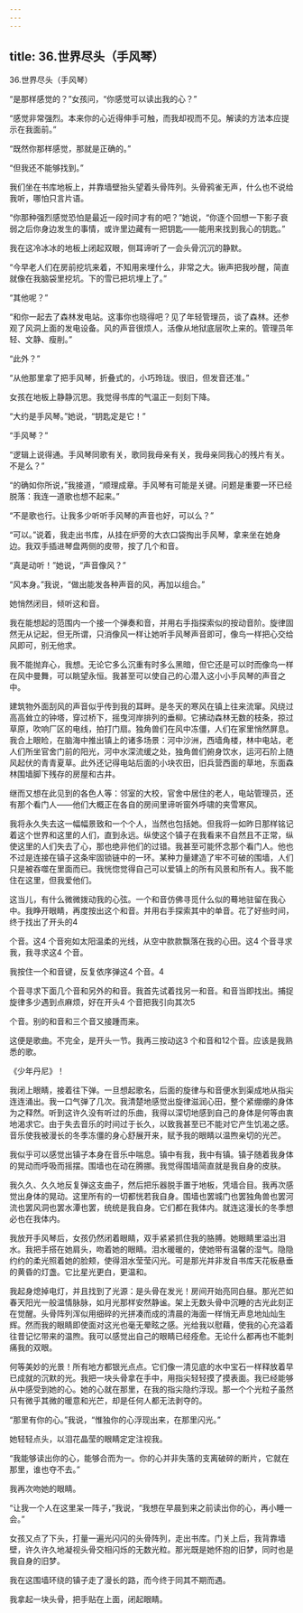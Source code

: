 ```yaml
---
---
---
```

title: 36.世界尽头（手风琴）
---





36.世界尽头（手风琴）



“是那样感觉的？”女孩问，“你感觉可以读出我的心？”

“感觉非常强烈。本来你的心近得伸手可触，而我却视而不见。解读的方法本应提示在我面前。”

“既然你那样感觉，那就是正确的。”

“但我还不能够找到。”

我们坐在书库地板上，并靠墙壁抬头望着头骨阵列。头骨鸦雀无声，什么也不说给我听，哪怕只言片语。

“你那种强烈感觉恐怕是最近一段时间才有的吧？”她说，“你逐个回想一下影子衰弱之后你身边发生的事情，或许里边藏有一把钥匙——能用来找到我心的钥匙。”

我在这冷冰冰的地板上闭起双眼，侧耳谛听了一会头骨沉沉的静默。

“今早老人们在房前挖坑来着，不知用来埋什么，非常之大。锹声把我吵醒，简直就像在我脑袋里挖坑。下的雪已把坑埋上了。”

“其他呢？”

“和你一起去了森林发电站。这事你也晓得吧？见了年轻管理员，谈了森林。还参观了风洞上面的发电设备。风的声音很烦人，活像从地狱底层吹上来的。管理员年轻、文静、瘦削。”

“此外？”

“从他那里拿了把手风琴，折叠式的，小巧玲珑。很旧，但发音还准。”

女孩在地板上静静沉思。我觉得书库的气温正一刻刻下降。

“大约是手风琴。”她说，“钥匙定是它！”

“手风琴？”

“逻辑上说得通。手风琴同歌有关，歌同我母亲有关，我母亲同我心的残片有关。不是么？”

“的确如你所说，”我接道，“顺理成章。手风琴有可能是关键。问题是重要一环已经脱落：我连一道歌也想不起来。”

“不是歌也行。让我多少听听手风琴的声音也好，可以么？”

“可以。”说着，我走出书库，从挂在炉旁的大衣口袋掏出手风琴，拿来坐在她身边。我双手插进琴盘两侧的皮带，按了几个和音。

“真是动听！”她说，“声音像风？”

“风本身。”我说，“做出能发各种声音的风，再加以组合。”

她悄然闭目，倾听这和音。

我在能想起的范围内一个接一个弹奏和音，并用右手指探索似的按动音阶。旋律固然无从记起，但无所谓，只消像风一样让她听手风琴声音即可，像鸟一样把心交给风即可，别无他求。

我不能抛弃心，我想。无论它多么沉重有时多么黑暗，但它还是可以时而像鸟一样在风中曼舞，可以眺望永恒。我甚至可以使自己的心潜入这小小手风琴的声音之中。

建筑物外面刮风的声音似乎传到我的耳畔。是冬天的寒风在镇上往来流窜。风绕过高高耸立的钟塔，穿过桥下，摇曳河岸排列的垂柳。它拂动森林无数的枝条，掠过草原，吹响厂区的电线，拍打门扇。独角兽们在风中冻僵，人们在家里悄然屏息。我合上眼睑，在脑海中推出镇上的诸多场景：河中沙洲，西墙角楼，林中电站，老人们所坐官舍门前的阳光，河中水深流缓之处，独角兽们俯身饮水，运河石阶上随风起伏的青青夏草。此外还记得电站后面的小块农田，旧兵营西面的草地，东面森林围墙脚下残存的房屋和古井。

继而又想在此见到的各色人等：邻室的大校，官舍中居住的老人，电站管理员，还有那个看门人——他们大概正在各自的房间里谛听窗外呼啸的夹雪寒风。

我将永久失去这一幅幅景致和一个个人，当然也包括她。但我将一如昨日那样铭记着这个世界和这里的人们，直到永远。纵使这个镇子在我看来不自然且不正常，纵使这里的人们失去了心，那也绝非他们的过错。我甚至可能怀念那个看门人。他也不过是连接在镇子这条牢固锁链中的一环。某种力量建造了牢不可破的围墙，人们只是被吞噬在里面而已。我恍惚觉得自己可以爱镇上的所有风景和所有人。我不能住在这里，但我爱他们。

这当儿，有什么微微拨动我的心弦。一个和音仿佛寻觅什么似的蓦地驻留在我心中。我睁开眼睛，再度按出这个和音。并用右手探索其中的单音。花了好些时间，终于找出了开头的4

个音。这4 个音宛如太阳温柔的光线，从空中款款飘落在我的心田。这4 个音寻求我，我寻求这4 个音。

我按住一个和音键，反复依序弹这4 个音。4

个音寻求下面几个音和另外的和音。我首先试着找另一和音。和音当即找出。捕捉旋律多少遇到点麻烦，好在开头4 个音把我引向其次5

个音。别的和音和三个音又接踵而来。

这便是歌曲。不完全，是开头一节。我再三按动这3 个和音和12个音。应该是我熟悉的歌。

《少年丹尼》！

我闭上眼睛，接着往下弹。一旦想起歌名，后面的旋律与和音便水到渠成地从指尖连连涌出。我一口气弹了几次。我清楚地感觉出旋律滋润心田，整个紧绷绷的身体为之释然。听到这许久没有听过的乐曲，我得以深切地感到自己的身体是何等由衷地渴求它。由于失去音乐的时间过于长久，以致我甚至已不能对它产生饥渴之感。音乐使我被漫长的冬季冻僵的身心舒展开来，赋予我的眼睛以温煦亲切的光芒。

我似乎可以感觉出镇子本身在音乐中喘息。镇中有我，我中有镇。镇子随着我身体的晃动而呼吸而摇摆。围墙也在动在腾挪。我觉得围墙简直就是我自身的皮肤。

我久久、久久地反复弹这支曲子，然后把乐器脱手置于地板，凭墙合目。我再次感觉出身体的晃动。这里所有的一切都恍若我自身。围墙也罢城门也罢独角兽也罢河流也罢风洞也罢水潭也罢，统统是我自身。它们都在我体内。就连这漫长的冬季想必也在我体内。

我放开手风琴后，女孩仍然闭着眼睛，双手紧紧抓住我的胳膊。她眼睛里溢出泪水。我把手搭在她肩头，吻着她的眼睛。泪水暖暖的，使她带有温馨的湿气。隐隐约约的柔光照着她的脸颊，使得泪水莹莹闪光。可是那光并非发自书库天花板悬垂的黄昏的灯盏。它比星光更白，更温和。

我起身熄掉电灯，并且找到了光源：是头骨在发光！房间开始亮同白昼。那光芒如春天阳光一般温情脉脉，如月光那样安然静谧。架上无数头骨中沉睡的古光此刻正在觉醒。头骨阵列浑似用细碎的光拼凑而成的清晨的海面一样悄无声息地灿灿生辉。然而我的眼睛即使面对这光也毫无晕眩之感。光给我以慰藉，使我的心充溢着往昔记忆带来的温煦。我可以感觉出自己的眼睛已经痊愈。无论什么都再也不能刺痛我的双眼。

何等美妙的光景！所有地方都银光点点。它们像一清见底的水中宝石一样释放着早已成就的沉默的光。我把一块头骨拿在手中，用指尖轻轻摸了摸表面。我已经能够从中感受到她的心。她的心就在那里，在我的指尖隐约浮现。那一个个光粒子虽然只有微乎其微的暖意和光芒，却是任何人都无法剥夺的。

“那里有你的心。”我说，“惟独你的心浮现出来，在那里闪光。”

她轻轻点头，以泪花晶莹的眼睛定定注视我。

“我能够读出你的心，能够合而为一。你的心并非失落的支离破碎的断片，它就在那里，谁也夺不去。”

我再次吻她的眼睛。

“让我一个人在这里呆一阵子，”我说，“我想在早晨到来之前读出你的心，再小睡一会。”

女孩又点了下头，打量一遍光闪闪的头骨阵列，走出书库。门关上后，我背靠墙壁，许久许久地凝视头骨交相闪烁的无数光粒。那光既是她怀抱的旧梦，同时也是我自身的旧梦。

我在这围墙环绕的镇子走了漫长的路，而今终于同其不期而遇。

我拿起一块头骨，把手贴在上面，闭起眼睛。
